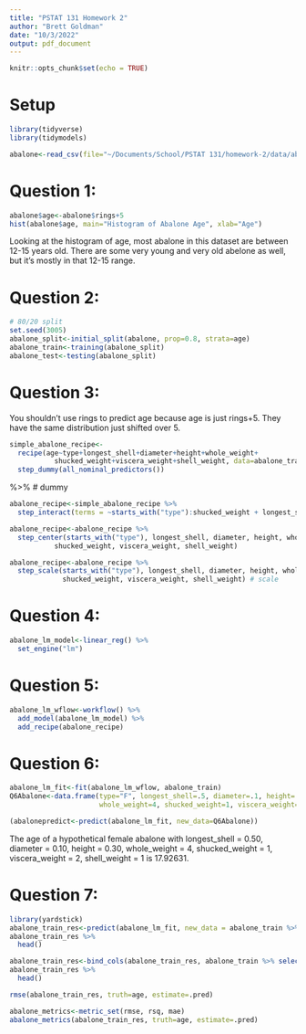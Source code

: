 ```yaml
---
title: "PSTAT 131 Homework 2"
author: "Brett Goldman"
date: "10/3/2022"
output: pdf_document
---
```


```r
knitr::opts_chunk$set(echo = TRUE)
```

# Setup
```r
library(tidyverse)
library(tidymodels)
```

```r
abalone<-read_csv(file="~/Documents/School/PSTAT 131/homework-2/data/abalone.csv")
```

# Question 1:

```r
abalone$age<-abalone$rings+5
hist(abalone$age, main="Histogram of Abalone Age", xlab="Age")
```
Looking at the histogram of age, most abalone in this dataset are between 12-15 years old. There are some very young and very old abelone as well, but it's mostly in that 12-15 range.

# Question 2:

```r
# 80/20 split
set.seed(3005)
abalone_split<-initial_split(abalone, prop=0.8, strata=age)
abalone_train<-training(abalone_split)
abalone_test<-testing(abalone_split)
```


# Question 3:
You shouldn't use rings to predict age because age is just rings+5. They have the same distribution just shifted over 5.
```r
simple_abalone_recipe<-
  recipe(age~type+longest_shell+diameter+height+whole_weight+
           shucked_weight+viscera_weight+shell_weight, data=abalone_train) %>% # recipe
  step_dummy(all_nominal_predictors()) 
```
%>% # dummy

```r
abalone_recipe<-simple_abalone_recipe %>%
  step_interact(terms = ~starts_with("type"):shucked_weight + longest_shell:diameter + shucked_weight:shell_weight)
```

```r
abalone_recipe<-abalone_recipe %>% 
  step_center(starts_with("type"), longest_shell, diameter, height, whole_weight,
           shucked_weight, viscera_weight, shell_weight)
```

```r
abalone_recipe<-abalone_recipe %>% 
  step_scale(starts_with("type"), longest_shell, diameter, height, whole_weight,
             shucked_weight, viscera_weight, shell_weight) # scale
```

# Question 4:
```r
abalone_lm_model<-linear_reg() %>% 
  set_engine("lm")
```

# Question 5:
```r
abalone_lm_wflow<-workflow() %>% 
  add_model(abalone_lm_model) %>% 
  add_recipe(abalone_recipe)
```

# Question 6:
```r
abalone_lm_fit<-fit(abalone_lm_wflow, abalone_train)
Q6Abalone<-data.frame(type="F", longest_shell=.5, diameter=.1, height=.3, 
                      whole_weight=4, shucked_weight=1, viscera_weight=2, shell_weight=1)
```

```r
(abalonepredict<-predict(abalone_lm_fit, new_data=Q6Abalone))
```

The age of a hypothetical female abalone with longest_shell = 0.50, diameter = 0.10, height = 0.30, whole_weight = 4, shucked_weight = 1, viscera_weight = 2, shell_weight = 1 is 17.92631.

# Question 7:
```r
library(yardstick)
abalone_train_res<-predict(abalone_lm_fit, new_data = abalone_train %>% select(-age))
abalone_train_res %>% 
  head()
```

```r
abalone_train_res<-bind_cols(abalone_train_res, abalone_train %>% select(age))
abalone_train_res %>% 
  head()
```
```r
rmse(abalone_train_res, truth=age, estimate=.pred)
```

```r
abalone_metrics<-metric_set(rmse, rsq, mae)
abalone_metrics(abalone_train_res, truth=age, estimate=.pred)
```

